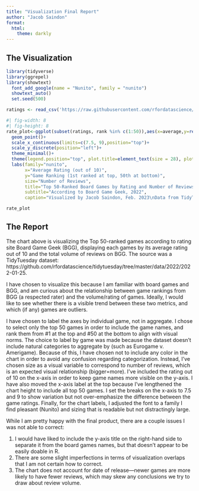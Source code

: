 ```yaml
---
title: "Visualization Final Report"
author: "Jacob Saindon"
format: 
  html: 
    theme: darkly
---
```


## The Visualization

```r
library(tidyverse)
library(ggrepel)
library(showtext)
  font_add_google(name = "Nunito", family = "nunito")
  showtext_auto()
  set.seed(500)
```

```r
ratings <- read_csv('https://raw.githubusercontent.com/rfordatascience/tidytuesday/master/data/2022/2022-01-25/ratings.csv')
```

```r
#| fig-width: 8
#| fig-height: 8
rate_plot<-ggplot(subset(ratings, rank %in% c(1:50)),aes(x=average,y=reorder(name,-rank),size=users_rated))+
  geom_point()+
  scale_x_continuous(limits=c(7.5, 9),position="top")+
  scale_y_discrete(position="left")+
  theme_minimal()+
  theme(legend.position="top", plot.title=element_text(size = 28), plot.subtitle=element_text(size = 20),text=element_text(size=16))+
  labs(family="nunito",
       x="Average Rating (out of 10)",
       y="Game Ranking (1st ranked at top, 50th at bottom)",
       size="Number of Reviews",
       title="Top 50-Ranked Board Games by Rating and Number of Reviews",
       subtitle="According to Board Game Geek, 2022",
       caption="Visualized by Jacob Saindon, Feb. 2023\nData from TidyTuesday by way of Board Game Geek\nhttps://github.com/rfordatascience/tidytuesday/blob/master/data/2022/2022-01-25/readme.md")

rate_plot
```

## The Report

The chart above is visualizing the Top 50-ranked games according to rating site Board Game Geek (BGG), displaying each games by its average rating out of 10 and the total volume of reviews on BGG. The source was a TidyTuesday dataset: https://github.com/rfordatascience/tidytuesday/tree/master/data/2022/2022-01-25.

I have chosen to visualize this because I am familiar with board games and BGG, and am curious about the relationship between game rankings from BGG (a respected rater) and the volume/rating of games. Ideally, I would like to see whether there is a visible trend between these two metrics, and which (if any) games are outliers.

I have chosen to label the axes by individual game, not in aggregate. I chose to select only the top 50 games in order to include the game names, and rank them from #1 at the top and #50 at the bottom to align with visual norms. The choice to label by game was made because the dataset doesn't include natural categories to aggregate by (such as Eurogame v. Amerigame). Because of this, I have chosen not to include any color in the chart in order to avoid any confusion regarding categorization. Instead, I've chosen size as a visual variable to correspond to number of reviews, which is an expected visual relationship (bigger=more). I've included the rating out of 10 on the x-axis in order to keep game names more visible on the y-axis. I have also moved the x-axis label at the top because I've lengthened the chart height to include all top 50 games. I set the breaks on the x-axis to 7.5 and 9 to show variation but not over-emphasize the difference between the game ratings. Finally, for the chart labels, I adjusted the font to a family I find pleasant (Nunito) and sizing that is readable but not distractingly large.

While I am pretty happy with the final product, there are a couple issues I was not able to correct:

1.  I would have liked to include the y-axis title on the right-hand side to separate it from the board games names, but that doesn't appear to be easily doable in R.
2.  There are some slight imperfections in terms of visualization overlaps that I am not certain how to correct.
3.  The chart does not account for date of release---newer games are more likely to have fewer reviews, which may skew any conclusions we try to draw about review volume.
